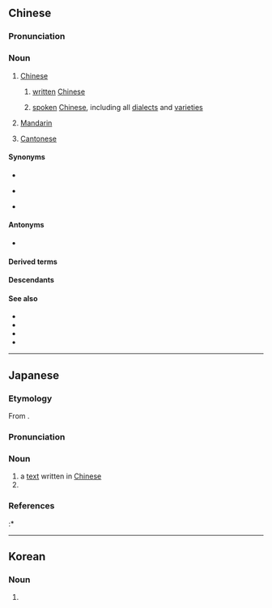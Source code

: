 {{also|𪯡}}
==Chinese==
{{zh-forms}}
{{zh-wp|zh|yue|lzh|gan|hak:Chûng-vùn|nan:Tiong-bûn|wuu}}

===Pronunciation===
{{zh-pron
|m=zhōngwén
|ma=zh-zhōngwén.ogg
|dg=җун1вын1
|c=zung1 man4-2,zung1 man4
|c_note=zung1 man4 - attributive
|h=pfs=Chûng-vùn;gd=zung1 vun2
|md=Dṳ̆ng-ùng
|mn=Tiong-bûn
|mn-t=dong1 bhung5
|w=1tson ven
|cat=n
}}

===Noun===
{{zh-noun}}

# [[Chinese]] {{q|language}}
#: {{zh-x|我 中文 名{meng4-2} 唔 好聽。|My '''Chinese''' name sounds terrible.|C}}
## [[written]] [[Chinese]]
##: {{zh-x|以 中文 書寫 的 文章|an article written in '''Chinese'''}}
##: {{zh-x|我 中文{man4-2} 唔識 讀。|I can't read '''Chinese'''.|C}}
## [[spoken]] [[Chinese]], including all [[dialect]]s and [[variety|varietie]]s
##: {{zh-x|中文 授課|to teach in '''Chinese'''}}
##: {{zh-x|你 說 中文 嗎？|Do you speak '''Chinese'''?}}
# {{lb|zh|Mainland|Taiwan|proscribed}} [[Mandarin]]
# {{lb|zh|Hong Kong|Macau}} [[Cantonese]]

====Synonyms====
* {{sense|Chinese language}}
{{zh-syn-saurus|漢語}}
* {{sense|Mandarin}}
{{zh-dial|普通話}}
* {{sense|Cantonese}}
{{zh-dial|廣東話}}

====Antonyms====
* {{sense|Chinese language}} {{zh-l|外文}}

====Derived terms====
{{zh-der|倉頡中文碼|中文資訊交換碼|全中文|中文內碼|中文輸入法|中文電腦|簡體中文|繁體中文|正體中文|中文房間}}

====Descendants====
{{CJKV|中文|ちゅうぶん|중문|Trung văn}}

====See also====
* {{zh-l|漢語}}
* {{zh-l|國語}}
* {{zh-l|普通話}}
* {{zh-l|中國話}}

{{zh-cat|Beginning|Chinese}}

----

==Japanese==
{{ja-kanjitab|yomi=on,kanon|ちゅう|ぶん}}

===Etymology===
From {{der|ja|ltc|sort=ちゅうぶん|-}} {{ltc-l|中文}}.

===Pronunciation===
{{ja-pron|ちゅうぶん|acc=0|acc_ref=DJR}}

===Noun===
{{ja-noun|ちゅうぶん}}

# a [[text]] written in [[Chinese]]
# {{abbreviation of|ja|sort=ちゅうぶん|nocap=1|nodot=1|中国文学|tr=chūgoku bungaku|t=[[Chinese]] [[literature]]}}

===References===
<references/>
:* {{R:Daijisen}}

----

==Korean==
{{ko-hanjatab}}

===Noun===
{{ko-noun|hangeul=중문|mr=|y=}}

# {{hanja form of|중문|written work in Modern Standard Chinese}}